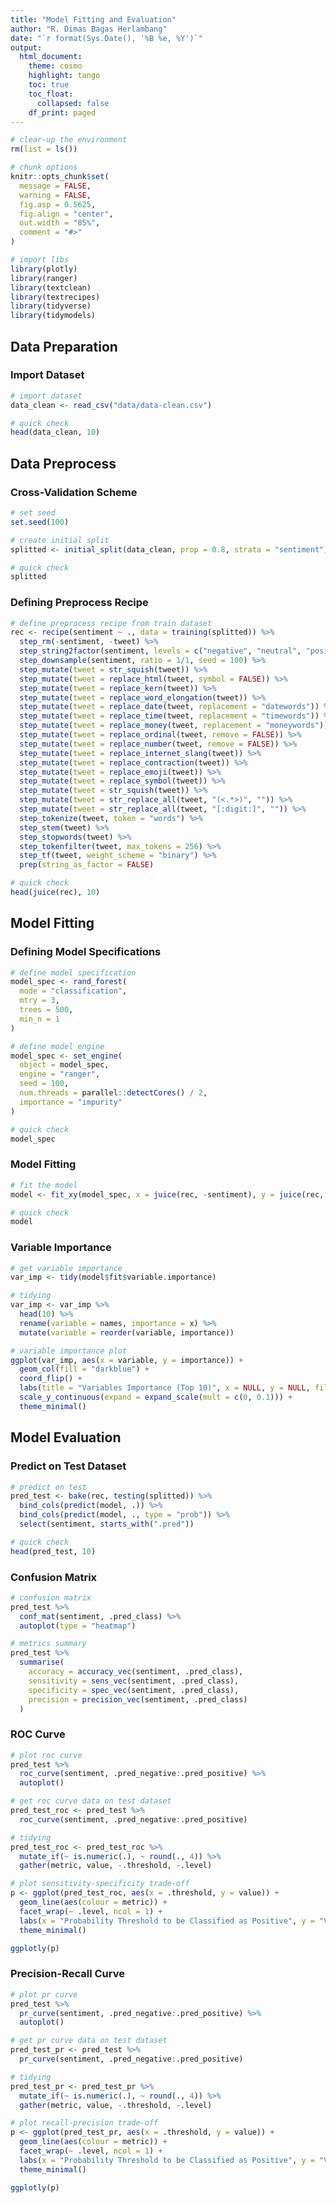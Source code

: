 ```yaml
---
title: "Model Fitting and Evaluation"
author: "R. Dimas Bagas Herlambang"
date: "`r format(Sys.Date(), '%B %e, %Y')`"
output:
  html_document:
    theme: cosmo
    highlight: tango
    toc: true
    toc_float:
      collapsed: false
    df_print: paged
---
```


```r
# clear-up the environment
rm(list = ls())

# chunk options
knitr::opts_chunk$set(
  message = FALSE,
  warning = FALSE,
  fig.asp = 0.5625,
  fig.align = "center",
  out.width = "85%",
  comment = "#>"
)

# import libs
library(plotly)
library(ranger)
library(textclean)
library(textrecipes)
library(tidyverse)
library(tidymodels)
```

## Data Preparation

### Import Dataset

```r
# import dataset
data_clean <- read_csv("data/data-clean.csv")

# quick check
head(data_clean, 10)
```

## Data Preprocess

### Cross-Validation Scheme

```r
# set seed
set.seed(100)

# create initial split
splitted <- initial_split(data_clean, prop = 0.8, strata = "sentiment")

# quick check
splitted
```

### Defining Preprocess Recipe

```r
# define preprocess recipe from train dataset
rec <- recipe(sentiment ~ ., data = training(splitted)) %>% 
  step_rm(-sentiment, -tweet) %>%
  step_string2factor(sentiment, levels = c("negative", "neutral", "positive"), skip = TRUE) %>%
  step_downsample(sentiment, ratio = 1/1, seed = 100) %>%
  step_mutate(tweet = str_squish(tweet)) %>% 
  step_mutate(tweet = replace_html(tweet, symbol = FALSE)) %>% 
  step_mutate(tweet = replace_kern(tweet)) %>% 
  step_mutate(tweet = replace_word_elongation(tweet)) %>% 
  step_mutate(tweet = replace_date(tweet, replacement = "datewords")) %>% 
  step_mutate(tweet = replace_time(tweet, replacement = "timewords")) %>% 
  step_mutate(tweet = replace_money(tweet, replacement = "moneywords")) %>% 
  step_mutate(tweet = replace_ordinal(tweet, remove = FALSE)) %>% 
  step_mutate(tweet = replace_number(tweet, remove = FALSE)) %>% 
  step_mutate(tweet = replace_internet_slang(tweet)) %>% 
  step_mutate(tweet = replace_contraction(tweet)) %>% 
  step_mutate(tweet = replace_emoji(tweet)) %>% 
  step_mutate(tweet = replace_symbol(tweet)) %>% 
  step_mutate(tweet = str_squish(tweet)) %>% 
  step_mutate(tweet = str_replace_all(tweet, "(<.*>)", "")) %>% 
  step_mutate(tweet = str_replace_all(tweet, "[:digit:]", "")) %>% 
  step_tokenize(tweet, token = "words") %>%
  step_stem(tweet) %>%
  step_stopwords(tweet) %>%
  step_tokenfilter(tweet, max_tokens = 256) %>%
  step_tf(tweet, weight_scheme = "binary") %>%
  prep(string_as_factor = FALSE)

# quick check
head(juice(rec), 10)
```

## Model Fitting

### Defining Model Specifications

```r
# define model specification
model_spec <- rand_forest(
  mode = "classification",
  mtry = 3,
  trees = 500,
  min_n = 1
)

# define model engine
model_spec <- set_engine(
  object = model_spec,
  engine = "ranger",
  seed = 100,
  num.threads = parallel::detectCores() / 2,
  importance = "impurity"
)

# quick check
model_spec
```

### Model Fitting

```r
# fit the model
model <- fit_xy(model_spec, x = juice(rec, -sentiment), y = juice(rec, sentiment))

# quick check
model
```

### Variable Importance

```r
# get variable importance
var_imp <- tidy(model$fit$variable.importance)

# tidying
var_imp <- var_imp %>%
  head(10) %>% 
  rename(variable = names, importance = x) %>%
  mutate(variable = reorder(variable, importance))

# variable importance plot
ggplot(var_imp, aes(x = variable, y = importance)) +
  geom_col(fill = "darkblue") +
  coord_flip() +
  labs(title = "Variables Importance (Top 10)", x = NULL, y = NULL, fill = NULL) +
  scale_y_continuous(expand = expand_scale(mult = c(0, 0.1))) +
  theme_minimal()
```

## Model Evaluation

### Predict on Test Dataset

```r
# predict on test
pred_test <- bake(rec, testing(splitted)) %>%
  bind_cols(predict(model, .)) %>%
  bind_cols(predict(model, ., type = "prob")) %>% 
  select(sentiment, starts_with(".pred"))

# quick check
head(pred_test, 10)
```

### Confusion Matrix

```r
# confusion matrix
pred_test %>%
  conf_mat(sentiment, .pred_class) %>%
  autoplot(type = "heatmap")
```

```r
# metrics summary
pred_test %>%
  summarise(
    accuracy = accuracy_vec(sentiment, .pred_class),
    sensitivity = sens_vec(sentiment, .pred_class),
    specificity = spec_vec(sentiment, .pred_class),
    precision = precision_vec(sentiment, .pred_class)
  )
```

### ROC Curve

```r
# plot roc curve
pred_test %>%
  roc_curve(sentiment, .pred_negative:.pred_positive) %>%
  autoplot()
```

```r
# get roc curve data on test dataset
pred_test_roc <- pred_test %>%
  roc_curve(sentiment, .pred_negative:.pred_positive)

# tidying
pred_test_roc <- pred_test_roc %>% 
  mutate_if(~ is.numeric(.), ~ round(., 4)) %>% 
  gather(metric, value, -.threshold, -.level)

# plot sensitivity-specificity trade-off
p <- ggplot(pred_test_roc, aes(x = .threshold, y = value)) +
  geom_line(aes(colour = metric)) +
  facet_wrap(~ .level, ncol = 1) +
  labs(x = "Probability Threshold to be Classified as Positive", y = "Value", colour = "Metrics") +
  theme_minimal()

ggplotly(p)
```

### Precision-Recall Curve

```r
# plot pr curve
pred_test %>%
  pr_curve(sentiment, .pred_negative:.pred_positive) %>%
  autoplot()
```

```r
# get pr curve data on test dataset
pred_test_pr <- pred_test %>%
  pr_curve(sentiment, .pred_negative:.pred_positive)

# tidying
pred_test_pr <- pred_test_pr %>% 
  mutate_if(~ is.numeric(.), ~ round(., 4)) %>% 
  gather(metric, value, -.threshold, -.level)

# plot recall-precision trade-off
p <- ggplot(pred_test_pr, aes(x = .threshold, y = value)) +
  geom_line(aes(colour = metric)) +
  facet_wrap(~ .level, ncol = 1) +
  labs(x = "Probability Threshold to be Classified as Positive", y = "Value", colour = "Metrics") +
  theme_minimal()

ggplotly(p)
```
